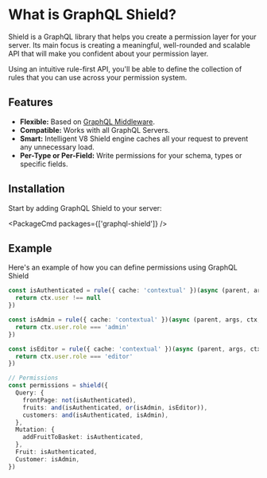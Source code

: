 
# What is GraphQL Shield?

Shield is a GraphQL library that helps you create a permission layer for your server.
Its main focus is creating a meaningful, well-rounded and scalable API that will make you
confident about your permission layer.

Using an intuitive rule-first API, you'll be able to define the collection of rules
that you can use across your permission system.

## Features

- **Flexible:** Based on [GraphQL Middleware](https://github.com/prismagraphql/graphql-middleware).
- **Compatible:** Works with all GraphQL Servers.
- **Smart:** Intelligent V8 Shield engine caches all your request to prevent any unnecessary load.
- **Per-Type or Per-Field:** Write permissions for your schema, types or specific fields.

## Installation

Start by adding GraphQL Shield to your server:

<PackageCmd packages={['graphql-shield']} />

## Example

Here's an example of how you can define permissions using GraphQL Shield

```ts
const isAuthenticated = rule({ cache: 'contextual' })(async (parent, args, ctx, info) => {
  return ctx.user !== null
})

const isAdmin = rule({ cache: 'contextual' })(async (parent, args, ctx, info) => {
  return ctx.user.role === 'admin'
})

const isEditor = rule({ cache: 'contextual' })(async (parent, args, ctx, info) => {
  return ctx.user.role === 'editor'
})

// Permissions
const permissions = shield({
  Query: {
    frontPage: not(isAuthenticated),
    fruits: and(isAuthenticated, or(isAdmin, isEditor)),
    customers: and(isAuthenticated, isAdmin),
  },
  Mutation: {
    addFruitToBasket: isAuthenticated,
  },
  Fruit: isAuthenticated,
  Customer: isAdmin,
})
```
